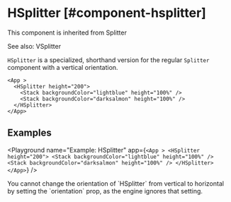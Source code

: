 
# HSplitter [#component-hsplitter]

This component is inherited from <SmartLink href="/components/Splitter">Splitter</SmartLink>

See also: <SmartLink href="/components/VSplitter">VSplitter</SmartLink>

`HSplitter` is a specialized, shorthand version for the regular `Splitter` component with a vertical orientation.

```ueml copy
<App >
  <HSplitter height="200">
    <Stack backgroundColor="lightblue" height="100%" />
    <Stack backgroundColor="darksalmon" height="100%" />
  </HSplitter>
</App>
```

## Examples

<Playground
  name="Example: HSplitter"
  app={`
    <App >
      <HSplitter height="200">
        <Stack backgroundColor="lightblue" height="100%" />
        <Stack backgroundColor="darksalmon" height="100%" />
      </HSplitter>
    </App>
  `}
/>

<Callout type="info" emoji="📔">
You cannot change the orientation of `HSplitter` from vertical to horizontal by setting the `orientation` prop, as the engine ignores that setting.
</Callout>


